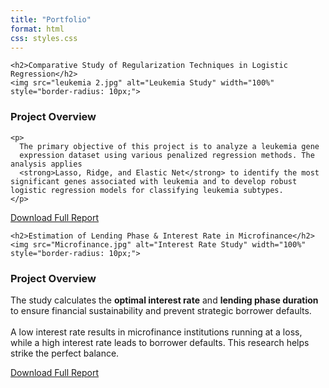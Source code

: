 ```yaml
---
title: "Portfolio"
format: html
css: styles.css
---
```


 
<!-- Portfolio Container for Side-by-Side Layout -->

<div class="portfolio-container">

  <!-- Leukemia Gene Expression Classification -->
<div class="project-card">
    <h2>Comparative Study of Regularization Techniques in Logistic Regression</h2>
    <img src="leukemia 2.jpg" alt="Leukemia Study" width="100%" style="border-radius: 10px;">
  
  <h3>Project Overview</h3>
    <p>
      The primary objective of this project is to analyze a leukemia gene 
      expression dataset using various penalized regression methods. The analysis applies 
      <strong>Lasso, Ridge, and Elastic Net</strong> to identify the most significant genes associated with leukemia and to develop robust logistic regression models for classifying leukemia subtypes.
    </p>

  <a href="Leukemia Study.pdf" class="btn">Download Full Report</a>
 </div>

  <!-- Microfinance Interest Rate Study -->
  <div class="project-card">
    <h2>Estimation of Lending Phase & Interest Rate in Microfinance</h2>
    <img src="Microfinance.jpg" alt="Interest Rate Study" width="100%" style="border-radius: 10px;">
  
  <h3>Project Overview</h3>
   <p>
      The study calculates the **optimal interest rate** and **lending phase duration** to ensure financial sustainability and prevent strategic borrower defaults.
      <br><br>
      A low interest rate results in microfinance institutions running at a loss, while a high interest rate leads to borrower defaults. This research helps strike the perfect balance.
    </p>

  <a href="Microfinance Lending Interest.pdf" class="btn">Download Full Report</a>
  </div>

</div>
